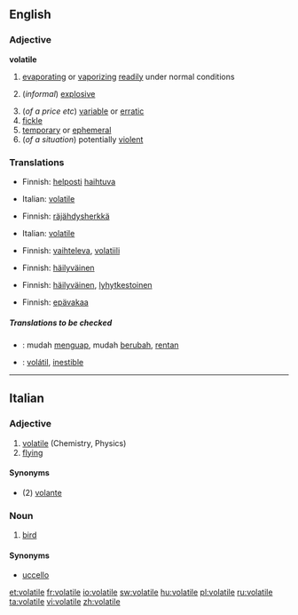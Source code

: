 ==English==

===Adjective===
{{wikipedia}}
'''volatile'''
#{{physics}} [[evaporating]] or [[vaporizing]] [[readily]] under normal conditions
#{{chemistry}} (''informal'') [[explosive]]
#(''of a price etc'') [[variable]] or [[erratic]]
# [[fickle]]
# [[temporary]] or [[ephemeral]]
#(''of a situation'') potentially [[violent]]

===Translations===
{{trans-top|evaporating or vaporizing readily under normal conditions}}
*Finnish: [[helposti]] [[haihtuva]]
{{trans-mid}}
*Italian: [[volatile#Italian|volatile]]
{{trans-bottom}}

{{trans-top|(informal) explosive}}
*Finnish: [[räjähdysherkkä]]
{{trans-mid}}
*Italian: [[volatile#Italian|volatile]]
{{trans-bottom}}

{{trans-top|(of a price etc) variable or erratic}}
*Finnish: [[vaihteleva]], [[volatiili]]
{{trans-mid}}
{{trans-bottom}}

{{trans-top|fickle}}
*Finnish: [[häilyväinen]]
{{trans-mid}}
{{trans-bottom}}

{{trans-top|temporary or ephemeral}}
*Finnish: [[häilyväinen]], [[lyhytkestoinen]]
{{trans-mid}}
{{trans-bottom}}

{{trans-top|(of a situation) potentially violent}}
*Finnish: [[epävakaa]]
{{trans-mid}}
{{trans-bottom}}

=====Translations to be checked=====
{{checktrans}}
{{top}}
*{{ttbc|Indonesian}}: mudah [[uap|menguap]], mudah [[ubah|berubah]], [[rentan]]
{{mid}}
*{{ttbc|Spanish}}: [[volátil]], [[inestible]]
{{bottom}}

----

==Italian==

===Adjective===
{{it-adj|volatil|e|i}}

# [[volatile#English|volatile]] (Chemistry, Physics)
# [[flying]]

====Synonyms====
*(2) [[volante]]

===Noun===
{{it-noun|volatil|m|e|i}} 

# [[bird]]

====Synonyms====
*[[uccello]]

[[et:volatile]]
[[fr:volatile]]
[[io:volatile]]
[[sw:volatile]]
[[hu:volatile]]
[[pl:volatile]]
[[ru:volatile]]
[[ta:volatile]]
[[vi:volatile]]
[[zh:volatile]]